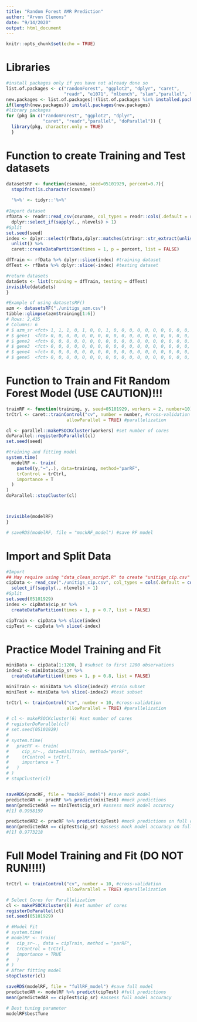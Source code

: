 ```yaml
---
title: "Random Forest AMR Prediction"
author: "Arvon Clemons"
date: "9/14/2020"
output: html_document
---
```


```r
knitr::opts_chunk$set(echo = TRUE)
```

# Libraries
```r
#install packages only if you have not already done so 
list.of.packages <- c("randomForest", "ggplot2", "dplyr", "caret",
                      "readr", "e1071", "mlbench", "slam","parallel", "doParallel")
new.packages <- list.of.packages[!(list.of.packages %in% installed.packages()[,"Package"])]
if(length(new.packages)) install.packages(new.packages)
#library packages
for (pkg in c("randomForest", "ggplot2", "dplyr",
              "caret", "readr","parallel", "doParallel")) {
  library(pkg, character.only = TRUE)
  }
```

# Function to create Training and Test datasets
```r
datasetsRF <- function(csvname, seed=05101929, percent=0.7){
  stopifnot(is.character(csvname))
  
  '%>%' <- tidyr::'%>%'
  
#Import dataset
rfData <- readr::read_csv(csvname, col_types = readr::cols(.default = readr::col_factor(NULL))) %>% 
  dplyr::select_if(sapply(., nlevels) > 1)
#Split
set.seed(seed)
index <- dplyr::select(rfData,dplyr::matches(stringr::str_extract(unlist(stringr::str_split(csvname, "_"))[2],"^[[:alpha:]]+"))) %>% 
  unlist() %>% 
  caret::createDataPartition(times = 1, p = percent, list = FALSE)

dfTrain <- rfData %>% dplyr::slice(index) #training dataset
dfTest <- rfData %>% dplyr::slice(-index) #testing dataset

#return datasets
dataSets <- list(training = dfTrain, testing = dfTest)
invisible(dataSets)
}

#Example of using datasetsRF()
azm <- datasetsRF("./unitigs_azm.csv")
tibble::glimpse(azm$training[1:6])
# Rows: 2,435
# Columns: 6
# $ azm_sr <fct> 1, 1, 1, 0, 1, 0, 0, 1, 0, 0, 0, 0, 0, 0, 0, 0, 0, 0, 0, 0, 0, 0, 0, 0, 0, 0, 0, 0, 0, 0, 0,...
# $ gene1  <fct> 0, 0, 0, 0, 0, 0, 0, 0, 0, 0, 0, 0, 0, 0, 0, 0, 0, 0, 0, 0, 0, 0, 0, 0, 0, 0, 0, 0, 0, 0, 0,...
# $ gene2  <fct> 0, 0, 0, 0, 0, 0, 0, 0, 0, 0, 0, 0, 0, 0, 0, 0, 0, 0, 0, 0, 0, 0, 0, 0, 0, 0, 0, 0, 0, 0, 0,...
# $ gene3  <fct> 0, 0, 0, 0, 0, 0, 0, 0, 0, 0, 0, 0, 0, 0, 0, 0, 0, 0, 0, 0, 0, 0, 0, 0, 0, 0, 0, 0, 0, 0, 0,...
# $ gene4  <fct> 0, 0, 0, 0, 0, 0, 0, 0, 0, 0, 0, 0, 0, 0, 0, 0, 0, 0, 0, 0, 0, 0, 0, 0, 0, 0, 0, 0, 0, 0, 0,...
# $ gene5  <fct> 0, 0, 0, 0, 0, 0, 0, 0, 0, 0, 0, 0, 0, 0, 0, 0, 0, 0, 0, 0, 0, 0, 0, 0, 0, 0, 0, 0, 0, 0, 0,...
```

# Function to Train and Fit Random Forest Model (USE CAUTION)!!!
```r
trainRF <- function(training, y, seed=05101929, workers = 2, number=10){
trCtrl <- caret::trainControl("cv", number = number, #cross-validation
                       allowParallel = TRUE) #parallelization

cl <- parallel::makePSOCKcluster(workers) #set number of cores
doParallel::registerDoParallel(cl)
set.seed(seed)

#training and fitting model
system.time(
  modelRF <- train(
    paste0(y,"~",.), data=training, method="parRF",
    trControl = trCtrl,
    importance = T
  )
)
doParallel::stopCluster(cl)



invisible(modelRF)
}

# saveRDS(modelRF, file = "mockRF_model") #save RF model

```

# Import and Split Data
```r
#Import
## May require using "data_clean_script.R" to create "unitigs_cip.csv" in local directory
cipData <- read_csv("./unitigs_cip.csv", col_types = cols(.default = col_factor(NULL))) %>% 
  select_if(sapply(., nlevels) > 1)
#Split
set.seed(05101929)
index <- cipData$cip_sr %>% 
  createDataPartition(times = 1, p = 0.7, list = FALSE)

cipTrain <- cipData %>% slice(index)
cipTest <- cipData %>% slice(-index)
```

# Practice Model Training and Fit
```r
miniData <- cipData[1:1200, ] #subset to first 1200 observations
index2 <- miniData$cip_sr %>% 
  createDataPartition(times = 1, p = 0.8, list = FALSE)

miniTrain <- miniData %>% slice(index2) #train subset
miniTest <- miniData %>% slice(-index2) #test subset

trCtrl <- trainControl("cv", number = 10, #cross-validation
                       allowParallel = TRUE) #parallelization

# cl <- makePSOCKcluster(6) #set number of cores
# registerDoParallel(cl)
# set.seed(05101929)
# 
# system.time(
#   pracRF <- train(
#     cip_sr~., data=miniTrain, method="parRF",
#     trControl = trCtrl,
#     importance = T
#   )
# )
# stopCluster(cl)


saveRDS(pracRF, file = "mockRF_model") #save mock model
predictedAR <- pracRF %>% predict(miniTest) #mock predictions
mean(predictedAR == miniTest$cip_sr) #assess mock model accuracy
#[1] 0.9958159

predictedAR2 <- pracRF %>% predict(cipTest) #mock predictions on full dataset
mean(predictedAR == cipTest$cip_sr) #assess mock model accuracy on full dataset
#[1] 0.9773218
```

# Full Model Training and Fit (DO NOT RUN!!!!)
```r
trCtrl <- trainControl("cv", number = 10, #cross-validation
                       allowParallel = TRUE) #parallelization

# Select Cores for Parallelization
cl <- makePSOCKcluster(8) #set number of cores
registerDoParallel(cl)
set.seed(05101929)

# #Model Fit
# system.time(
# modelRF <- train(
#   cip_sr~., data = cipTrain, method = "parRF",
#   trControl = trCtrl,
#   importance = TRUE
#   )
# )
# After fitting model
stopCluster(cl)

saveRDS(modelRF, file = "fullRF_model") #save full model
predictedAR <- modelRF %>% predict(cipTest) #full predictions
mean(predictedAR == cipTest$cip_sr) #assess full model accuracy

# Best tuning parameter
modelRF$bestTune
```
